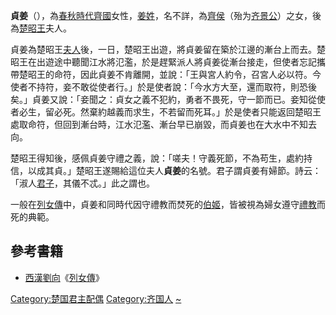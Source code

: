 '''貞姜'''（{{bd|？||？||catIdx=J}}），為[[春秋時代|春秋時代]][[齊國|齊國]]女性，[[姜姓|姜姓]]，名不詳，為[[齊侯|齊侯]]（殆为[[齐景公|齐景公]]）之女，後為[[楚昭王|楚昭王]]夫人。

貞姜為楚昭王[[夫人|夫人]]後，一日，楚昭王出遊，將貞姜留在築於江邊的漸台上而去。楚昭王在出遊途中聽聞江水將氾濫，於是趕緊派人將貞姜從漸台接走，但使者忘記攜帶楚昭王的命符，因此貞姜不肯離開，並說：「王與宮人約令，召宮人必以符。今使者不持符，妾不敢從使者行。」於是使者說：「今水方大至，還而取符，則恐後矣。」貞姜又說：「妾聞之：貞女之義不犯約，勇者不畏死，守一節而已。妾知從使者必生，留必死。然棄約越義而求生，不若留而死耳。」於是使者只能返回楚昭王處取命符，但回到漸台時，江水氾濫、漸台早已崩毀，而貞姜也在大水中不知去向。

楚昭王得知後，感佩貞姜守禮之義，說：「嗟夫！守義死節，不為苟生，處約持信，以成其貞。」楚昭王遂賜給這位夫人'''貞姜'''的名號。君子謂貞姜有婦節。詩云：「淑人[[君子|君子]]，其儀不忒。」此之謂也。

一般在[[列女傳|列女傳]]中，貞姜和同時代因守禮教而焚死的[[伯姬|伯姬]]，皆被視為婦女遵守[[禮教|禮教]]而死的典範。

==參考書籍==
*[[西漢|西漢]][[劉向|劉向]]《[[列女傳|列女傳]]》

[[Category:楚国君主配偶|Category:楚国君主配偶]]
[[Category:齐国人|Category:齐国人]]
[[Category:姜姓|~]]